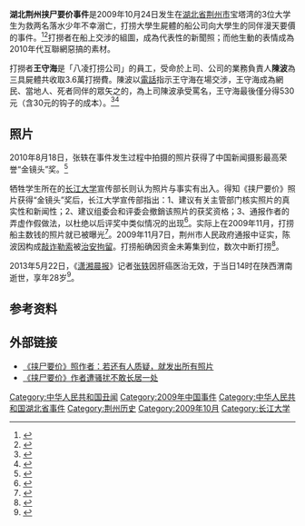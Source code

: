 {{expand|time=2011-06-05T13:47:14+00:00}}
'''湖北荆州挟尸要价事件'''是2009年10月24日发生在[[湖北省|湖北省]][[荆州市|荆州市]]宝塔湾的3位大学生为救两名落水少年不幸溺亡，打捞大學生屍體的船公司向大學生的同伴漫天要價的事件。<ref>{{cite web|url=http://society.zjol.com.cn/05society/system/2009/11/03/015991506.shtml|title=大学生结人梯救人续：捞尸者手牵绑尸绳谈价|publisher=浙江在线新闻网站|date=2009年11月3日|deadurl=yes|archiveurl=https://web.archive.org/web/20091106075811/http://society.zjol.com.cn/05society/system/2009/11/03/015991506.shtml|archivedate=2009年11月6日}}</ref><ref>{{cite web|url=http://qingyuan.people.com.cn/GB/14748/10313835.html|title=大学生救人溺亡打捞船挟尸要价 湖北人不为跪求所动|publisher=人民网|date=2009年11月4日|access-date=2011年6月5日|archive-url=https://web.archive.org/web/20160304063950/http://qingyuan.people.com.cn/GB/14748/10313835.html|archive-date=2016年3月4日|dead-url=yes}}</ref>打撈者在船上交涉的組圖，成為代表性的新聞照；而他生動的表情成為2010年代互聯網惡搞的素材。

打撈者'''王守海'''是「八凌打捞公司」的員工，受命於上司、公司的業務負責人'''陳波'''為三具屍體共收取3.6萬打撈費。陳波以[[電話|電話]]指示王守海在場交涉，王守海成為網民、當地人、死者同伴的眾矢之的，為上司陳波承受罵名，王守海最後僅分得530元（含30元的钩子的成本）。<ref>{{cite news|title=《挟尸要价》照片中主角将起诉作者侵犯名誉权|date=2010-08-24|author=|publisher=新浪網轉載[[新闻晨报|新闻晨报]]|url=http://news.sina.com.cn/c/2010-08-24/080820962136.shtml|6=|access-date=2020-04-11|archive-url=https://web.archive.org/web/20100827135302/http://news.sina.com.cn/c/2010-08-24/080820962136.shtml|archive-date=2010-08-27|dead-url=no}}</ref><ref>{{cite news|title=《挟尸要价》作者提供全套原始图片 不存在造假|date=2010-08-23|author=|publisher=嘻嘻網轉載[[中国青年报|中国青年报]]|url=http://news.xixik.com/content/6b23581dbe705de1/|archive-url=https://web.archive.org/web/20200411175724/http://news.xixik.com/content/6b23581dbe705de1/|archive-date=2020-04-11}}</ref>

== 照片 ==
2010年8月18日，张轶在事件发生过程中拍摄的照片获得了中国新闻摄影最高荣誉“金镜头”奖。<ref>{{cite web|url=http://hb.qq.com/a/20100819/000546.htm|title=《挟尸要价》照片全票夺新闻摄影最高奖(图)|publisher=腾讯网|date=2010年8月19日|access-date=2011年6月5日|archive-date=2016年3月6日|archive-url=https://web.archive.org/web/20160306093959/http://hb.qq.com/a/20100819/000546.htm|dead-url=no}}</ref>

牺牲学生所在的[[长江大学|长江大学]]宣传部长则认为照片与事实有出入。得知《挟尸要价》照片获得“金镜头”奖后，长江大学宣传部指出：1、建议有关主管部门核实照片的真实性和新闻性；2、建议组委会和评委会撤銷该照片的获奖资格；3、通报作者的弄虚作假做法，以杜绝以后评奖中类似情况的出现<ref>{{cite web|url=http://news.qq.com/a/20100820/000089.htm|title=长江大学宣传部长称《挟尸要价》造假不应获奖|publisher=腾讯网，来源：黄河新闻网|author=|date=2010年8月20日|accessdate=2012-05-08|language=Zh-hans|archive-date=2020-10-25|archive-url=https://web.archive.org/web/20201025171803/https://news.qq.com/a/20100820/000089.htm|dead-url=no}}</ref>。实际上在2009年11月，打捞船主数钱的照片就已被曝光<ref>{{cite web|url=http://news.ifeng.com/society/special/daxueshengjiuren/news/200911/1107_8491_1425056.shtml|title=大学生救人溺亡"挟尸谈价"船主数钱照曝光(图)|publisher=凤凰网，来源：金羊网-新快报|author=|date=2009年11月7日|accessdate=2012-05-08|language=Zh-hans|archive-url=https://web.archive.org/web/20110122112750/http://news.ifeng.com/society/special/daxueshengjiuren/news/200911/1107_8491_1425056.shtml|archive-date=2011年1月22日|dead-url=no}}</ref>。2009年11月7日，荆州市人民政府通报中证实，陈波因构成[[敲诈勒索|敲诈勒索]]被[[治安拘留|治安拘留]]。打捞船确因资金未筹集到位，数次中断打捞<ref>{{cite web|url=http://news.ifeng.com/society/special/daxueshengjiuren/news/200911/1107_8491_1425286.shtml|title=“天价捞尸”调查情况通报：陈波敲诈勒索被拘留|publisher=凤凰网，来源：中国新闻网|author=|date=2009年11月7日|accessdate=2012-05-08|language=Zh-hans|archive-url=https://web.archive.org/web/20110202213133/http://news.ifeng.com/society/special/daxueshengjiuren/news/200911/1107_8491_1425286.shtml|archive-date=2011年2月2日|dead-url=no}}</ref>。

2013年5月22日，《[[潇湘晨报|潇湘晨报]]》记者[[张轶|张轶]]因肝癌医治无效，于当日14时在陕西渭南逝世，享年28岁<ref>{{cite news|author=新浪传媒讯|title=《挟尸要价》作者张轶因病逝世 仅28岁|url=http://news.sina.com.cn/m/2013-05-22/160527196187.shtml|accessdate=2013-05-22|newspaper=新浪网|date=2013-05-23|archive-url=https://web.archive.org/web/20130616072755/http://news.sina.com.cn/m/2013-05-22/160527196187.shtml|archive-date=2013-06-16|dead-url=no}}</ref>。

== 参考资料 ==
{{Reflist|2}}

== 外部链接 ==
* [http://news.ifeng.com/mainland/detail_2010_08/20/2002362_0.shtml 《挟尸要价》照作者：若还有人质疑，就发出所有照片] {{Wayback|url=http://news.ifeng.com/mainland/detail_2010_08/20/2002362_0.shtml |date=20110202213526 }}
* [http://news.ifeng.com/society/special/daxueshengjiuren/news/detail_2010_12/24/3682349_0.shtml 《挟尸要价》作者遭骚扰不敢长居一处] {{Wayback|url=http://news.ifeng.com/society/special/daxueshengjiuren/news/detail_2010_12/24/3682349_0.shtml |date=20110122112837 }}

[[Category:中华人民共和国丑闻|Category:中华人民共和国丑闻]]
[[Category:2009年中国事件|Category:2009年中国事件]]
[[Category:中华人民共和国湖北省事件|Category:中华人民共和国湖北省事件]]
[[Category:荆州历史|Category:荆州历史]]
[[Category:2009年10月|Category:2009年10月]]
[[Category:长江大学|Category:长江大学]]